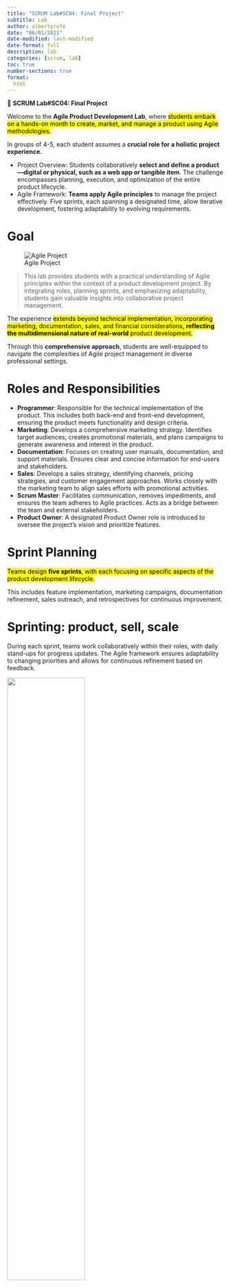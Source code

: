 ```yaml
---
title: "SCRUM Lab#SC04: Final Project"
subtitle: Lab
author: albertprofe
date: "06/01/2021"
date-modified: last-modified
date-format: full
description: lab
categories: [scrum, lab]
toc: true
number-sections: true
format:
  html
---
```


::: {.labs}
📘 **SCRUM Lab#SC04: Final Project**

Welcome to the **Agile Product Development Lab**, where <mark>students embark on a hands-on month to create, market, and manage a product using Agile methodologies.<mark>

In groups of 4-5, each student assumes a **crucial role for a holistic project experience.**

- Project Overview: Students collaboratively **select and define a product—digital or physical, such as a web app or tangible item**. The challenge encompasses planning, execution, and optimization of the entire product lifecycle.
- Agile Framework: **Teams apply Agile principles** to manage the project effectively. Five sprints, each spanning a designated time, allow iterative development, fostering adaptability to evolving requirements.

:::

# Goal

![Agile Project](/images/scrum/agile-project.png)

> This lab provides students with a practical understanding of Agile principles within the context of a product development project. By integrating roles, planning sprints, and emphasizing adaptability, students gain valuable insights into collaborative project management.

::: {.callout-important}
The experience <mark>extends beyond technical implementation, incorporating marketing, documentation, sales, and financial considerations, **reflecting the multidimensional nature of real-world** product development.</mark>
:::

Through this **comprehensive approach**, students are well-equipped to navigate the complexities of Agile project management in diverse professional settings.

# Roles and Responsibilities

- **Programmer**: Responsible for the technical implementation of the product. This includes both back-end and front-end development, ensuring the product meets functionality and design criteria.
- **Marketing**: Develops a comprehensive marketing strategy. Identifies target audiences, creates promotional materials, and plans campaigns to generate awareness and interest in the product.
- **Documentation**: Focuses on creating user manuals, documentation, and support materials. Ensures clear and concise information for end-users and stakeholders.
- **Sales**: Develops a sales strategy, identifying channels, pricing strategies, and customer engagement approaches. Works closely with the marketing team to align sales efforts with promotional activities.
- **Scrum Master**: Facilitates communication, removes impediments, and ensures the team adheres to Agile practices. Acts as a bridge between the team and external stakeholders.
- **Product Owner**: A designated Product Owner role is introduced to oversee the project's vision and prioritize features. 

# Sprint Planning

<mark>Teams design **five sprints**, with each focusing on specific aspects of the product development lifecycle.</mark>

::: {.callout-important}
This includes feature implementation, marketing campaigns, documentation refinement, sales outreach, and retrospectives for continuous improvement.
:::

# Sprinting: product, sell, scale 

During each sprint, teams work collaboratively within their roles, with daily stand-ups for progress updates. The Agile framework ensures adaptability to changing priorities and allows for continuous refinement based on feedback.

![](/images/scrum/producttosell.png){width="60%"}

## Product Creation

Teams initiate the product creation process by conducting thorough market research and identifying customer needs. The programmer and design roles collaborate on prototyping and development, ensuring alignment with user requirements. Agile principles, such as user feedback loops, guide iterative improvements.

The documentation team creates user-friendly guides, contributing to a positive user experience. Continuous integration and testing are prioritized, ensuring a high-quality product. Regular demonstrations during sprints facilitate feedback, enabling quick adjustments. 

::: {.callout-important}
This **emphasis on the iterative development cycle ensures** that the final product not only meets technical specifications but is also **well-aligned with customer expectations and market demands.**
:::

## Marketing and Sales

The **marketing and sales** teams synchronize efforts to align promotional activities with product releases. Feedback from sales efforts informs marketing strategies, creating a feedback loop for continuous improvement.

## Financials and scalling

Teams are responsible for **financial aspects**, including budgeting, cost estimation, and revenue projections. Financial discussions occur regularly to ensure alignment with project goals and realistic expectations.

# Tools

We propose a <mark>versatile toolkit comprising Figma, Canva, Airtable, AppSheet, GitHub Wiki, HRef, and Buffer.</mark>

However, <mark>it's crucial to emphasize that these tools serve as a proposal, not a prescription.</mark>

Each group **has the autonomy to thoughtfully select the tools that best align with their project's unique characteristics, goals, and team dynamics.**

This flexibility ensures that teams can tailor their toolset to enhance collaboration, streamline development, and optimize project management in a way that suits their specific needs and preferences.


## Tool Integration for Seamless Collaboration

- **Figma** for Design Collaboration: Figma facilitates collaborative design, allowing the design team to create interactive prototypes and share them in real-time. Design iterations are streamlined, promoting efficient communication and alignment with user expectations. [Learn more about Figma](https://www.figma.com/)

- **Canva** a versatile graphic design platform, extends its utility to web design within our proposed toolkit. Teams can leverage Canva's intuitive interface and pre-designed templates to craft visually appealing web elements, such as banners, logos, and social media graphics. This tool simplifies the design process, enabling even those without extensive graphic design skills to create professional-looking web assets. [Explore Canva](https://www.canva.com/)

- **Airtable** for Project Management: Airtable serves as a centralized project management tool. Teams can create custom workflows, track tasks, and manage sprints collaboratively. Its flexibility accommodates the diverse needs of each role, providing a dynamic platform for project organization. [Discover Airtable](https://www.airtable.com/)

- **AppSheet** for Rapid App Prototyping: AppSheet integrates seamlessly with Google Sheets, enabling rapid app prototyping. The programming team can quickly iterate on app functionalities, and the entire team can provide feedback through the intuitive interface, fostering collaboration and swift adjustments. [Explore AppSheet](https://www.appsheet.com/)

- **HRef** for Marketing Campaigns: HRef is utilized for creating engaging marketing campaigns. The marketing team designs landing pages, tracks user interactions, and adjusts campaigns based on real-time analytics. This tool streamlines the marketing process and enhances the team's ability to adapt to changing market dynamics. [Learn more about HRef](https://href.li/)

- **Buffer** for Adaptive Planning: Buffer is introduced to the project management toolkit, providing a dedicated space for teams to incorporate time buffers. This ensures flexibility in the project timeline, allowing for unforeseen challenges or additional iterations. Teams can allocate buffer time strategically within sprints, enhancing adaptability without compromising project timelines. [Discover Buffer](https://buffer.com/)


## Documentation

**GitHub Wiki** for Documentation: <mark>GitHub Wiki serves as a centralized repository for project documentation.</mark>
  
> The documentation team can create and edit pages collaboratively, ensuring that user manuals, guides, and technical documentation are easily accessible and consistently updated.

With **Markdown**, teams easily create and edit pages, capturing project insights and guidelines. This linkable knowledge hub enhances transparency and fosters effective communication, providing a centralized resource accessible to all stakeholders. Discover the power of [GitHub Wiki](https://docs.github.com/en/github/building-a-strong-community/about-wikis).



## Integration Strategy

> Teams utilize these tools within an integrated workflow. Figma prototypes inform AppSheet development tasks in Airtable. GitHub Wiki links serve as a reference hub for all teams, fostering cross-functional awareness.

HRef data is incorporated into Airtable for comprehensive analytics. This interconnected toolset ensures seamless collaboration, allowing teams to focus on their specific responsibilities while maintaining visibility into the broader project landscape.

# Flexibility in Project Depth

**Students have the flexibility to choose the project depth, whether delivering a comprehensive product or focusing on a mockup.**

> This approach allows teams to adapt based on their **skill sets, time constraints, and project goals**. The emphasis remains on collaborative learning, iterative development, and effective use of tools to simulate real-world scenarios in Agile product development.



# References

- [5 Types of Scrum Meetings](https://number8.com/en/blog/5-types-of-scrum-meetings/)
- [Scaling Your Product – thriving in the market](https://www.boldare.com/services/scaling-your-product-thriving-in-the-market/)






<!--- navLinks -->
<br><br>
<div class=row>
<br>
<div class='column left previous'>
<br>
[{{< fa solid arrow-left >}} SCRUM Lab#SC03: Books Project](/scrum/scrumlab3.qmd)
<br>
</div>
<br>
<div class='column center'>
<br>
[{{< fa solid arrow-up >}} top](#top)
<br>
</div>
<br>
<div class='column right next'>
<br>
[SCRUM: resources  {{< fa solid arrow-right >}}](/scrum/resources.qmd)
<br>
</div>
<br>
</div>
